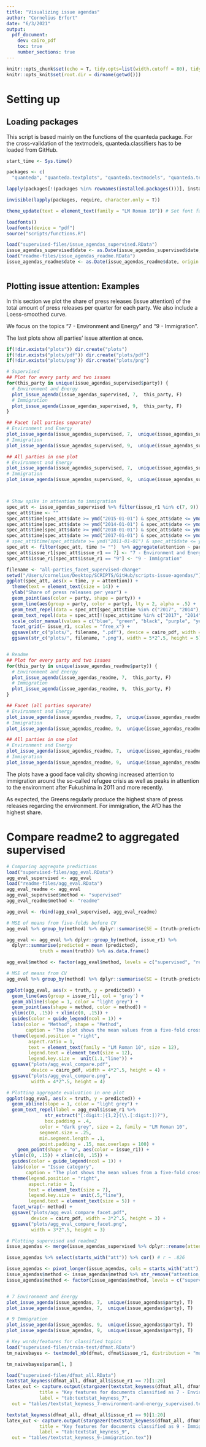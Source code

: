 ```yaml
---
title: "Visualizing issue agendas"
author: "Cornelius Erfort"
date: "6/3/2021"
output: 
  pdf_document:
    dev: cairo_pdf
    toc: true
    number_sections: true
---
```


```r
knitr::opts_chunk$set(echo = T, tidy.opts=list(width.cutoff = 80), tidy = T, python.reticulate = F)
knitr::opts_knit$set(root.dir = dirname(getwd()))

```

# Setting up

## Loading packages

This script is based mainly on the functions of the quanteda package. For the cross-validation of the textmodels, quanteda.classifiers has to be loaded from GitHub.

```r
start_time <- Sys.time()

packages <- c(
  "quanteda", "quanteda.textplots", "quanteda.textmodels", "quanteda.textstats", "dplyr", "tm", "rmarkdown", "plyr", "readr", "ggplot2", "stringr", "formatR", "readstata13", "lubridate", "glmnet", "kableExtra", "stargazer", "tidyr", "extrafont", "ggrepel")

lapply(packages[!(packages %in% rownames(installed.packages()))], install.packages)

invisible(lapply(packages, require, character.only = T))

theme_update(text = element_text(family = "LM Roman 10")) # Set font family for ggplot

loadfonts()
loadfonts(device = "pdf")
source("scripts/functions.R")

```



```r

load("supervised-files/issue_agendas_supervised.RData")
issue_agendas_supervised$date <- as.Date(issue_agendas_supervised$date, origin = "1970-01-01")
load("readme-files/issue_agendas_readme.RData")
issue_agendas_readme$date <- as.Date(issue_agendas_readme$date, origin = "1970-01-01")



```



## Plotting issue attention: Examples

In this section we plot the share of press releases (issue attention) of the total amount of press releases per quarter for each party. We also include a Loess-smoothed curve.

We focus on the topics "7 - Environment and Energy" and "9 - Immigration".

The last plots show all parties' issue attention at once.

```r

if(!dir.exists("plots")) dir.create("plots")
if(!dir.exists("plots/pdf")) dir.create("plots/pdf")
if(!dir.exists("plots/png")) dir.create("plots/png")

# Supervised
## Plot for every party and two issues
for(this_party in unique(issue_agendas_supervised$party)) {
  # Environment and Energy
  plot_issue_agenda(issue_agendas_supervised, 7,  this_party, F) 
  # Immigration
  plot_issue_agenda(issue_agendas_supervised, 9,  this_party, F) 
}

## Facet (all parties separate)
# Environment and Energy
plot_issue_agenda(issue_agendas_supervised, 7,  unique(issue_agendas_supervised$party), T) 
# Immigration
plot_issue_agenda(issue_agendas_supervised, 9,  unique(issue_agendas_supervised$party), T) 

## All parties in one plot
# Environment and Energy
plot_issue_agenda(issue_agendas_supervised, 7,  unique(issue_agendas_supervised$party), F) 
# Immigration
plot_issue_agenda(issue_agendas_supervised, 9,  unique(issue_agendas_supervised$party), F) 



# Show spike in attention to immigration
spec_att <- issue_agendas_supervised %>% filter(issue_r1 %in% c(7, 9)) # & party != "AfD")
spec_att$time <- ""
spec_att$time[spec_att$date >= ymd("2015-01-01") & spec_att$date <= ymd("2015-12-31") & spec_att$issue_r1 == 9] <- "2015" 
spec_att$time[spec_att$date >= ymd("2014-01-01") & spec_att$date <= ymd("2014-12-31") & spec_att$issue_r1 == 9] <- "2014"
spec_att$time[spec_att$date >= ymd("2018-01-01") & spec_att$date <= ymd("2018-12-31") & spec_att$issue_r1 == 7] <- "2018" 
spec_att$time[spec_att$date >= ymd("2017-01-01") & spec_att$date <= ymd("2017-12-31") & spec_att$issue_r1 == 7] <- "2017" 
# spec_att$time[spec_att$date >= ymd("2011-01-01") & spec_att$date <= ymd("2011-12-31") & spec_att$issue_r1 == 7] <- "2011" 
spec_att <- filter(spec_att, time != "")  %>% aggregate(attention ~ party + time + issue_r1, ., mean)
spec_att$issue_r1[spec_att$issue_r1 == 7] <- "7 - Environment and Energy"
spec_att$issue_r1[spec_att$issue_r1 == "9"] <- "9 - Immigration"

filename <- "all-parties_facet_supervised-change"
setwd("/Users/cornelius/Desktop/SCRIPTS/GitHub/scripts-issue-agendas/")
ggplot(spec_att, aes(x = time, y = attention)) +
  theme(text = element_text(size = 14)) +
  ylab("Share of press releases per year") +
  geom_point(aes(color = party, shape = party)) +
  geom_line(aes(group = party, color = party), lty = 2, alpha = .5) +
  geom_text_repel(data = spec_att[spec_att$time %in% c("2017", "2014"), ], aes(x = spec_att[spec_att$time %in% c("2017", "2014"), "time"], y = spec_att[spec_att$time %in% c("2017", "2014"), "attention"]), label = round(spec_att[spec_att$time %in% c("2017", "2014"), "attention"], 2), hjust = "left", colour = "dark grey", family = "LM Roman 10", box.padding = .4, size = 4, segment.size = .25,  min.segment.length = .1, point.padding = .5, max.overlaps = 100, nudge_x = -.25) +
  geom_text_repel(data = spec_att[!(spec_att$time %in% c("2017", "2014")), ], aes(x = spec_att[!(spec_att$time %in% c("2017", "2014")), "time"], y = spec_att[!(spec_att$time %in% c("2017", "2014")), "attention"]), label = round(spec_att[!(spec_att$time %in% c("2017", "2014")), "attention"], 2), hjust = "right", colour = "dark grey", family = "LM Roman 10", box.padding = .4, size = 4, segment.size = .25, min.segment.length = .1, point.padding = .5, max.overlaps = 100, nudge_x = .25) +
  scale_color_manual(values = c("blue", "green", "black", "purple", "yellow", "red")) + #"blue", 
  facet_grid(~ issue_r1, scales = "free_x") +
  ggsave(str_c("plots/", filename, ".pdf"), device = cairo_pdf, width = 5*2^.5, height = 5) +
  ggsave(str_c("plots/", filename, ".png"), width = 5*2^.5, height = 5)


# Readme
## Plot for every party and two issues
for(this_party in unique(issue_agendas_readme$party)) {
  # Environment and Energy
  plot_issue_agenda(issue_agendas_readme, 7,  this_party, F) 
  # Immigration
  plot_issue_agenda(issue_agendas_readme, 9,  this_party, F) 
}

## Facet (all parties separate)
# Environment and Energy
plot_issue_agenda(issue_agendas_readme, 7,  unique(issue_agendas_readme$party), T) 
# Immigration
plot_issue_agenda(issue_agendas_readme, 9,  unique(issue_agendas_readme$party), T) 

## All parties in one plot
# Environment and Energy
plot_issue_agenda(issue_agendas_readme, 7,  unique(issue_agendas_readme$party), F) 
# Immigration
plot_issue_agenda(issue_agendas_readme, 9,  unique(issue_agendas_readme$party), F) 


```


The plots have a good face validity showing increased attention to immigration around the so-called refugee crisis as well as peaks in attention to the environment after Fukushima in 2011 and more recently.

As expected, the Greens regularly produce the highest share of press releases regarding the environment. For immigration, the AfD has the highest share.




# Compare readme2 to aggregated supervised

```r
# Comparing aggregate predictions
load("supervised-files/agg_eval.RData")
agg_eval_supervised <- agg_eval
load("readme-files/agg_eval.RData")
agg_eval_readme <- agg_eval
agg_eval_supervised$method <- "supervised"
agg_eval_readme$method <- "readme"

agg_eval <- rbind(agg_eval_supervised, agg_eval_readme)

# MSE of means from five-folds before CV
agg_eval %>% group_by(method) %>% dplyr::summarise(SE = (truth-predicted)^2) %>% dplyr::summarise(M = across(SE, mean))

agg_eval <- agg_eval %>% dplyr::group_by(method, issue_r1) %>% 
  dplyr::summarise(predicted = mean (predicted),
            truth = mean(truth)) %>% as.data.frame()

agg_eval$method <- factor(agg_eval$method, levels = c("supervised", "readme"))

# MSE of means from CV
agg_eval %>% group_by(method) %>% dplyr::summarise(SE = (truth-predicted)^2) %>% dplyr::summarise(M = across(SE, mean))

ggplot(agg_eval, aes(x = truth, y = predicted)) +
  geom_line(aes(group = issue_r1), col = 'gray') +
  geom_abline(slope = 1, color = "light grey") +
  geom_point(aes(shape = method, color = method)) +
  ylim(c(0, .15)) + xlim(c(0, .15)) +
  guides(color = guide_legend(ncol = 1)) +
  labs(color = "Method", shape = "Method",
       caption = "The plot shows the mean values from a five-fold cross-validation.") +
  theme(legend.position = "right", 
        aspect.ratio = 1, 
        text = element_text(family = "LM Roman 10", size = 12), 
        legend.text = element_text(size = 12),
        legend.key.size =  unit(1.1,"line")) +
  ggsave("plots/agg_eval_compare.pdf", 
         device = cairo_pdf, width = 4*2^.5, height = 4) +
  ggsave("plots/agg_eval_compare.png", 
         width = 4*2^.5, height = 4)

# Plotting aggregate evaluation in one plot
ggplot(agg_eval, aes(x = truth, y = predicted)) +
  geom_abline(slope = 1, color = "light grey") +
  geom_text_repel(label = agg_eval$issue_r1 %>%
              str_extract("[:digit:]{1,2}(\\.[:digit:])?"),
              box.padding = .4,
            color = "dark grey", size = 2, family = "LM Roman 10", 
            segment.size = .25, 
            min.segment.length = .1,
            point.padding = .15, max.overlaps = 100) +
    geom_point(shape = "o", aes(color = issue_r1)) +
  ylim(c(0, .15)) + xlim(c(0, .15)) +
  guides(color = guide_legend(ncol = 1)) +
  labs(color = "Issue category", 
       caption = "The plot shows the mean values from a five-fold cross-validation.") +
  theme(legend.position = "right",
        aspect.ratio = 1, 
        text = element_text(size = 7),
        legend.key.size =  unit(.5,"line"),
        legend.text = element_text(size = 5)) +
  facet_wrap(~ method) +
  ggsave("plots/agg_eval_compare_facet.pdf", 
         device = cairo_pdf, width = 3*2^.5, height = 3) +
  ggsave("plots/agg_eval_compare_facet.png",  
         width = 3*2^.5, height = 3)
```

```r
# Plotting supervised and readme2
issue_agendas <- merge(issue_agendas_supervised %>% dplyr::rename(attention_supervised = attention) %>% select(-c(issue_r1_descr)), issue_agendas_readme %>% dplyr::rename(attention_readme = attention), by = c("party", "issue_r1", "date"), all = T)

issue_agendas %>% select(starts_with("att")) %>% cor() # r ~ .826

issue_agendas <- pivot_longer(issue_agendas, cols = starts_with("att"), values_to = "attention", names_to = "method")
issue_agendas$method <- issue_agendas$method %>% str_remove("attention_")
issue_agendas$method <- factor(issue_agendas$method, levels = c("supervised", "readme"))


# 7 Environment and Energy
plot_issue_agenda(issue_agendas, 7,  unique(issue_agendas$party), T)
plot_issue_agenda(issue_agendas, 7,  unique(issue_agendas$party), T)

# 9 Immigration
plot_issue_agenda(issue_agendas, 9,  unique(issue_agendas$party), T)
plot_issue_agenda(issue_agendas, 9,  unique(issue_agendas$party), T)

```



```r
# Key words/features for classified topics
load("supervised-files/train-test/dfmat.RData")
tm_naivebayes <- textmodel_nb(dfmat, dfmat$issue_r1, distribution = "multinomial")

tm_naivebayes$param[1, ]

load("supervised-files/dfmat_all.RData")
textstat_keyness(dfmat_all, dfmat_all$issue_r1 == 7)[1:20]
latex_out <- capture.output(stargazer(textstat_keyness(dfmat_all, dfmat_all$issue_r1 == 7)[1:20] %>% as.data.frame(), summary = F,
            title = "Key features for documents classified as 7 - Environment and Energy", 
            label = "tab:textstat_keyness_7", 
  out = "tables/textstat_keyness_7-environment-and-energy_supervised.tex"))

textstat_keyness(dfmat_all, dfmat_all$issue_r1 == 9)[1:20]
latex_out <- capture.output(stargazer(textstat_keyness(dfmat_all, dfmat_all$issue_r1 == 9)[1:20] %>% as.data.frame(), summary = F,
            title = "Key features for documents classified as 9 - Immigration", 
            label = "tab:textstat_keyness_9", 
  out = "tables/textstat_keyness_9-immigration.tex"))


```
